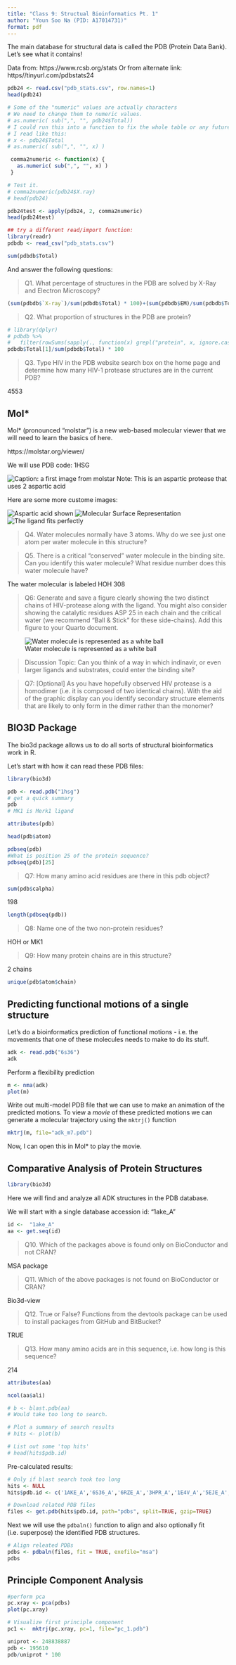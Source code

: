 ```yaml
---
title: "Class 9: Structual Bioinformatics Pt. 1"
author: "Youn Soo Na (PID: A17014731)"
format: pdf
---
```



The main database for structural data is called the PDB (Protein Data Bank). Let's see what it contains!

Data from: https://www.rcsb.org/stats
Or from alternate link: https//tinyurl.com/pdbstats24

```r
pdb24 <- read.csv("pdb_stats.csv", row.names=1)
head(pdb24)
```

```r
# Some of the "numeric" values are actually characters
# We need to change them to numeric values. 
# as.numeric( sub(",", "", pdb24$Total))
# I could run this into a function to fix the whole table or any future table 
# I read like this:
# x <- pdb24$Total
# as.numeric( sub(",", "", x) )

 comma2numeric <- function(x) {
   as.numeric( sub(",", "", x) )
 }

# Test it.
# comma2numeric(pdb24$X.ray)
# head(pdb24)

pdb24test <- apply(pdb24, 2, comma2numeric)
head(pdb24test)
```

```r
## try a different read/import function:
library(readr)
pdbdb <- read_csv("pdb_stats.csv")
```
```r
sum(pdbdb$Total)
```

And answer the following questions:

> Q1. What percentage of structures in the PDB are solved by X-Ray and Electron Microscopy?

```r
(sum(pdbdb$`X-ray`)/sum(pdbdb$Total) * 100)+(sum(pdbdb$EM)/sum(pdbdb$Total) *100)
```


> Q2. What proportion of structures in the PDB are protein?

```r
# library(dplyr)
# pdbdb %>%
#   filter(rowSums(sapply(., function(x) grepl("protein", x, ignore.case = TRUE))) > 0)
pdbdb$Total[1]/sum(pdbdb$Total) * 100
```


> Q3. Type HIV in the PDB website search box on the home page and determine how many HIV-1 protease structures are in the current PDB?

4553






## Mol*

Mol* (pronounced "molstar") is a new web-based molecular viewer that we will need to learn the basics of here. 

https://molstar.org/viewer/

We will use PDB code: 1HSG


![Caption: a first image from molstar](1HSG.png)
Note: This is an aspartic protease that uses 2 aspartic acid

Here are some more custome images:

![Aspartic acid shown](1HSG-D.png)
![Molecular Surface Representation](1HSG-Molecular-Surface-Representation.png)
![The ligand fits perfectly](1HSG-LikeAGlove.png)

> Q4. Water molecules normally have 3 atoms. Why do we see just one atom per water molecule in this structure?



> Q5. There is a critical “conserved” water molecule in the binding site. Can you identify this water molecule? What residue number does this water molecule have?

The water molecular is labeled HOH 308

> Q6: Generate and save a figure clearly showing the two distinct chains of HIV-protease along with the ligand. You might also consider showing the catalytic residues ASP 25 in each chain and the critical water (we recommend “Ball & Stick” for these side-chains). Add this figure to your Quarto document.

![Water molecule is represented as a white ball](1HSG-Q.png)

> Discussion Topic: Can you think of a way in which indinavir, or even larger ligands and substrates, could enter the binding site?

> Q7: [Optional] As you have hopefully observed HIV protease is a homodimer (i.e. it is composed of two identical chains). With the aid of the graphic display can you identify secondary structure elements that are likely to only form in the dimer rather than the monomer?


## BIO3D Package

The bio3d package allows us to do all sorts of structural bioinformatics work in R. 

Let's start with how it can read these PDB files:

```r
library(bio3d)

pdb <- read.pdb("1hsg")
# get a quick summary
pdb
# MK1 is Merk1 ligand
```
```r
attributes(pdb)
```
```r
head(pdb$atom)
```
```r
pdbseq(pdb)
#What is position 25 of the protein sequence?
pdbseq(pdb)[25]
```





> Q7: How many amino acid residues are there in this pdb object?

```r
sum(pdb$calpha)

```

198

```r
length(pdbseq(pdb))
```


> Q8: Name one of the two non-protein residues?

HOH or MK1

>Q9: How many protein chains are in this structure?

2 chains
```r
unique(pdb$atom$chain)
```



## Predicting functional motions of a single structure

Let's do a bioinformatics prediction of functional motions - i.e. the movements that one of these molecules needs to make to do its stuff. 

```r
adk <- read.pdb("6s36")
adk
```
Perform a flexibility prediction
```r
m <- nma(adk)
plot(m)
```

Write out multi-model PDB file that we can use to make an animation of the predicted motions. 
To view a *movie* of these predicted motions we can generate a molecular trajectory using the `mktrj()` function

```r
mktrj(m, file="adk_m7.pdb")
```
Now, I can open this in Mol* to play the movie. 


## Comparative Analysis of Protein Structures


```r
library(bio3d)
```

Here we will find and analyze all ADK structures in the PDB database.

We will start with a single database accession id: "1ake_A"

```r
id <-  "1ake_A"
aa <- get.seq(id)
```



> Q10. Which of the packages above is found only on BioConductor and not CRAN?

MSA package

> Q11. Which of the above packages is not found on BioConductor or CRAN?

Bio3d-view

> Q12. True or False? Functions from the devtools package can be used to install packages from GitHub and BitBucket?

TRUE

> Q13. How many amino acids are in this sequence, i.e. how long is this sequence?

214

```r
attributes(aa)
```


```r
ncol(aa$ali)
```

```r
# b <- blast.pdb(aa)
# Would take too long to search. 
```

```r
# Plot a summary of search results
# hits <- plot(b)
```

```r
# List out some 'top hits'
# head(hits$pdb.id)
```

Pre-calculated results:

```r
# Only if blast search took too long
hits <- NULL
hits$pdb.id <- c('1AKE_A','6S36_A','6RZE_A','3HPR_A','1E4V_A','5EJE_A','1E4Y_A','3X2S_A','6HAP_A','6HAM_A','4K46_A','3GMT_A','4PZL_A')

```

```r
# Download related PDB files
files <- get.pdb(hits$pdb.id, path="pdbs", split=TRUE, gzip=TRUE)
```

Next we will use the `pdbaln()` function to align and also optionally fit (i.e. superpose) the identified PDB structures.

```r
# Align releated PDBs
pdbs <- pdbaln(files, fit = TRUE, exefile="msa")
pdbs
```

## Principle Component Analysis

```r
#perform pca
pc.xray <- pca(pdbs)
plot(pc.xray)
```

```r
# Visualize first principle component
pc1 <-  mktrj(pc.xray, pc=1, file="pc_1.pdb")
```


```r
uniprot <- 248838887
pdb <- 195610
pdb/uniprot * 100
```














